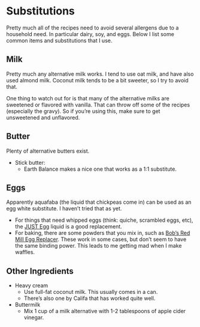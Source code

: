 # Substitutions {.unnumbered}


Pretty much all of the recipes need to avoid several allergens due to a household need. In particular dairy, soy, and eggs. 
Below I list some common items and substitutions that I use.



## Milk

Pretty much any alternative milk works. 
I tend to use oat milk, and have also used almond milk. 
Coconut milk tends to be a bit sweeter, so I try to avoid that. 

One thing to watch out for is that many of the alternative milks are sweetened or flavored with vanilla. That can throw off some of the recipes (especially the gravy). So if you're using this, make sure to get unsweetened and unflavored.


## Butter

Plenty of alternative butters exist.

- Stick butter: 
  - Earth Balance makes a nice one that works as a 1:1 substitute.
  

## Eggs

Apparently aquafaba (the liquid that chickpeas come in) can be used as an egg white substitute. I haven't tried that as yet.

- For things that need whipped eggs (think: quiche, scrambled eggs, etc), the [JUST Egg](https://www.ju.st/eat/eggs) liquid is a good replacement.
- For baking, there are some powders that you mix in, such as 
[Bob's Red Mill Egg Replacer](https://www.bobsredmill.com/product/gluten-free-vegan-egg-replacer). These work in some cases, but don't seem to have the same binding power. This leads to me getting mad when I make waffles.



## Other Ingredients

- Heavy cream
  - Use full-fat coconut milk. This usually comes in a can. 
  - There's also one by Califa that has worked quite well.

- Buttermilk
  - Mix 1 cup of a milk alternative with 1-2 tablespoons of apple cider vinegar.









